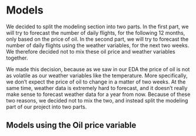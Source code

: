 
# Models 

We decided to split the modeling section into two parts. In the first part, we will try to forecast the number of daily flights, for the following 12 months, only based on the price of oil. In the second part, we will try to forecast the number of daily flights using the weather variables, for the next two weeks. We therefore decided not to mix these oil price and weather variables together. 

We made this decision, because as we saw in our EDA the price of oil is not as volatile as our weather variables like the temperature. More specifically, we don't expect the price of oil to change in a matter of two weeks. At the same time, weather data is extremely hard to forecast, and it doesn't really make sense to forecast weather data for a year from now. Because of these two reasons, we decided not to mix the two, and instead split the modeling part of our project into two parts.

## Models using the Oil price variable

